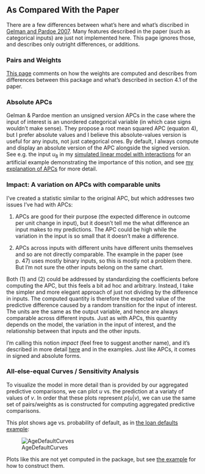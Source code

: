 ## As Compared With the Paper

There are a few differences between what's here and what's discribed in [Gelman and Pardoe 2007](http://onlinelibrary.wiley.com/doi/10.1111/j.1467-9531.2007.00181.x/abstract). Many features described in the paper (such as categorical inputs) are just not implemented here. This page ignores those, and describes only outright differences, or additions.

### Pairs and Weights

[This page](more-pairs-and-weights.html) comments on how the weights are computed and describes from differences between this package and what's described in section 4.1 of the paper.

### Absolute APCs

Gelman & Pardoe mention an unsigned version APCs in the case where the input of interest is an unordered categorical variable (in which case signs wouldn't make sense). They propose a root mean squared APC (equaton 4), but I prefer absolute values and I believe this absolute-values version is useful for any inputs, not just categorical ones. By default, I always compute and display an absolute version of the APC alongside the signed version. See e.g. the input $u_8$ in my [simulated linear model with interactions](examples-simulated-linear-model-interactions.html) for an artificial example demonstrating the importance of this notion, and see [my explanation of APCs](apc.html) for more detail.

### Impact: A variation on APCs with comparable units

I've created a statistic similar to the original APC, but which addresses two issues I've had with APCs:

1. APCs are good for their purpose (the expected difference in outcome per unit change in input), but it doesn't tell me the what difference an input makes to my predictions. The APC could be high while the variation in the input is so small that it doesn't make a difference.

2. APCs across inputs with different units have different units themselves and so are not directly comparable. The example in the paper (see p. 47) uses mostly binary inputs, so this is mostly not a problem there. But I'm not sure the other inputs belong on the same chart.

Both (1) and (2) could be addressed by standardizing the coefficients before computing the APC, but this feels a bit ad hoc and arbitrary. Instead, I take the simpler and more elegant approach of just not dividing by the difference in inputs. The computed quantity is therefore the expected value of the predictive difference caused by a random transition for the input of interest. The units are the same as the output variable, and hence are always comparable across different inputs. Just as with APCs, this quantity depends on the model, the variation in the input of interest, and the relationship between that inputs and the other inputs.

I'm calling this notion *impact* (feel free to suggest another name), and it's described in more detail [here](impact.html) and in the examples. Just like APCs, it comes in signed and absolute forms.

### All-else-equal Curves / Sensitivity Analysis

To visualize the model in more detail than is provided by our aggregated predictive comparisons, we can plot $u$ vs. the prediction at a variaty of values of $v$. In order that these plots represent $p(u|v)$, we can use the same set of pairs/weights as is constructed for computing aggregated predictive comparisons.

This plot shows age vs. probability of default, as in [the loan defaults example](examples-loan-defaults.html):

![AgeDefaultCurves](figure/AgeDefaultCurves.png)

Plots like this are not yet computed in the package, but see [the example](examples-loan-defaults.html) for how to construct them.
